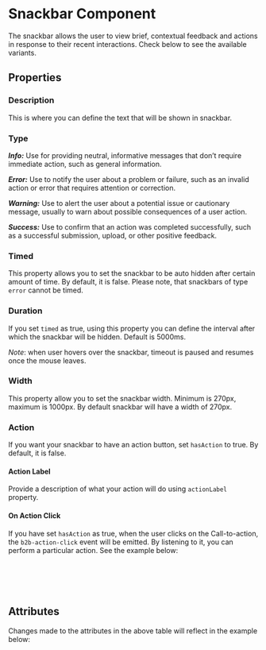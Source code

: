 
<Meta of={SnackbarStories} />

# Snackbar Component

The snackbar allows the user to view brief, contextual feedback and actions in response to their recent interactions.
Check below to see the available variants.

<Canvas of={SnackbarStories.WarningSnackbar} />

## Properties

### Description

This is where you can define the text that will be shown in snackbar.

### Type

**_Info:_** Use for providing neutral, informative messages that don’t require immediate action, such as general information.

**_Error:_** Use to notify the user about a problem or failure, such as an invalid action or error that requires attention or correction.

**_Warning:_** Use to alert the user about a potential issue or cautionary message, usually to warn about possible consequences of a user action.

**_Success:_** Use to confirm that an action was completed successfully, such as a successful submission, upload, or other positive feedback.

### Timed

This property allows you to set the snackbar to be auto hidden after certain amount of time. By default, it is false.
Please note, that snackbars of type `error` cannot be timed.

### Duration

If you set `timed` as true, using this property you can define the interval after which the snackbar will be hidden. Default is 5000ms.

_Note_: when user hovers over the snackbar, timeout is paused and resumes once the mouse leaves.

### Width

This property allow you to set the snackbar width. Minimum is 270px, maximum is 1000px. By default snackbar will have a width of 270px.

### Action

If you want your snackbar to have an action button, set `hasAction` to true. By default, it is false.

#### Action Label

Provide a description of what your action will do using `actionLabel` property.

#### On Action Click

If you have set `hasAction` as true, when the user clicks on the Call-to-action, the `b2b-action-click` event will be emitted.
By listening to it, you can perform a particular action. See the example below:

```jsx
<B2bSnackbar
  type="error"
  has-action="true"
  onB2b-action-click={onActionClicked()}></B2bSnackbar>
```

## Attributes

<ArgTypes of={SnackbarStories} />
Changes made to the attributes in the above table will reflect in the example below:
<Primary />
